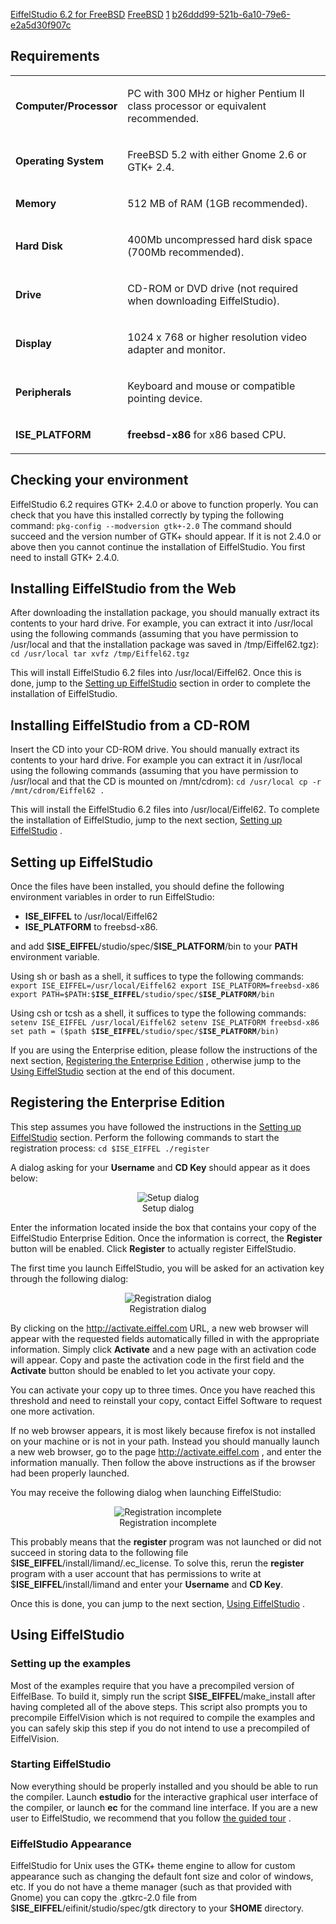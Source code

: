 [[Property:title|EiffelStudio 6.2 for FreeBSD]]
[[Property:link_title|FreeBSD]]
[[Property:weight|1]]
[[Property:uuid|b26ddd99-521b-6a10-79e6-e2a5d30f907c]]
==Requirements==

{| 
|- 
| '''Computer/Processor'''
| PC with 300 MHz or higher Pentium II class processor or equivalent recommended.
|- 
| '''Operating System'''
| FreeBSD 5.2 with either Gnome 2.6 or GTK+ 2.4.
|- 
| '''Memory'''
| 512 MB of RAM (1GB recommended).
|- 
| '''Hard Disk'''
| 400Mb uncompressed hard disk space (700Mb recommended).
|- 
| '''Drive'''
| CD-ROM or DVD drive (not required when downloading EiffelStudio).
|- 
| '''Display'''
| 1024 x 768 or higher resolution video adapter and monitor.
|- 
| '''Peripherals'''
| Keyboard and mouse or compatible pointing device.
|- 
| '''ISE_PLATFORM'''
| '''freebsd-x86''' for x86 based CPU.
|}


==Checking your environment==

EiffelStudio 6.2 requires GTK+ 2.4.0 or above to function properly. You can check that you have this installed correctly by typing the following command:
<code>pkg-config --modversion gtk+-2.0</code>
The command should succeed and the version number of GTK+ should appear. If it is not 2.4.0 or above then you cannot continue the installation of EiffelStudio. You first need to install GTK+ 2.4.0.

==Installing EiffelStudio from the Web==

After downloading the installation package, you should manually extract its contents to your hard drive. For example, you can extract it into /usr/local using the following commands (assuming that you have permission to /usr/local and that the installation package was saved in /tmp/Eiffel62.tgz):
<code>
cd /usr/local
tar xvfz /tmp/Eiffel62.tgz</code>

This will install EiffelStudio 6.2 files into /usr/local/Eiffel62. Once this is done, jump to the [[EiffelStudio 6.2 for FreeBSD|Setting up EiffelStudio]]  section in order to complete the installation of EiffelStudio.

==Installing EiffelStudio from a CD-ROM==

Insert the CD into your CD-ROM drive. You should manually extract its contents to your hard drive. For example you can extract it in /usr/local using the following commands (assuming that you have permission to /usr/local and that the CD is mounted on /mnt/cdrom):
<code>cd /usr/local
cp -r /mnt/cdrom/Eiffel62 .</code>

This will install the EiffelStudio 6.2 files into /usr/local/Eiffel62. To complete the installation of EiffelStudio, jump to the next section, [[EiffelStudio 6.2 for FreeBSD|Setting up EiffelStudio]] .
<span id="setting_up"></span> 
==Setting up EiffelStudio==

Once the files have been installed, you should define the following environment variables in order to run EiffelStudio: 
* '''ISE_EIFFEL''' to /usr/local/Eiffel62
* '''ISE_PLATFORM''' to freebsd-x86.
and add $'''ISE_EIFFEL'''/studio/spec/$'''ISE_PLATFORM'''/bin to your '''PATH''' environment variable. 

Using sh or bash as a shell, it suffices to type the following commands:
<code>
export ISE_EIFFEL=/usr/local/Eiffel62
export ISE_PLATFORM=freebsd-x86
export PATH=$PATH:$'''ISE_EIFFEL'''/studio/spec/$'''ISE_PLATFORM'''/bin</code>


Using csh or tcsh as a shell, it suffices to type the following commands:
<code>
setenv ISE_EIFFEL /usr/local/Eiffel62
setenv ISE_PLATFORM freebsd-x86
set path = ($path $'''ISE_EIFFEL'''/studio/spec/$'''ISE_PLATFORM'''/bin)</code>


If you are using the Enterprise edition, please follow the instructions of the next section, [[EiffelStudio 6.2 for FreeBSD|Registering the Enterprise Edition]] , otherwise jump to the [[EiffelStudio 6.2 for FreeBSD|Using EiffelStudio]]  section at the end of this document.
<span id="registering"></span> 
==Registering the Enterprise Edition==

This step assumes you have followed the instructions in the [[EiffelStudio 6.2 for FreeBSD|Setting up EiffelStudio]]  section. Perform the following commands to start the registration process:
<code>cd $ISE_EIFFEL
./register</code>

A dialog asking for your '''Username''' and '''CD Key''' should appear as it does below:

<center> [[Image:56--unix-setup|Setup dialog]] </center>

Enter the information located inside the box that contains your copy of the EiffelStudio Enterprise Edition. Once the information is correct, the '''Register''' button will be enabled. Click '''Register''' to actually register EiffelStudio.

The first time you launch EiffelStudio, you will be asked for an activation key through the following dialog:

<center> [[Image:56--unix-registration|Registration dialog]] </center>

By clicking on the [http://activate.eiffel.com http://activate.eiffel.com]  URL, a new web browser will appear with the requested fields automatically filled in with the appropriate information. Simply click '''Activate''' and a new page with an activation code will appear. Copy and paste the activation code in the first field and the '''Activate''' button should be enabled to let you activate your copy.

You can activate your copy up to three times. Once you have reached this threshold and need to reinstall your copy, contact Eiffel Software to request one more activation.

If no web browser appears, it is most likely because firefox is not installed on your machine or is not in your path. Instead you should manually launch a new web browser, go to the page [http://activate.eiffel.com http://activate.eiffel.com] , and enter the information manually. Then follow the above instructions as if the browser had been properly launched.

You may receive the following dialog when launching EiffelStudio:

<center> [[Image:56--unix-registration-error|Registration incomplete]] </center>

This probably means that the '''register''' program was not launched or did not succeed in storing data to the following file $'''ISE_EIFFEL'''/install/limand/.ec_license. To solve this, rerun the '''register''' program with a user account that has permissions to write at $'''ISE_EIFFEL'''/install/limand and enter your '''Username''' and '''CD Key'''.

Once this is done, you can jump to the next section, [[EiffelStudio 6.2 for FreeBSD|Using EiffelStudio]] .
<span id="using"></span> 
==Using EiffelStudio==

===Setting up the examples===

Most of the examples require that you have a precompiled version of EiffelBase. To build it, simply run the script $'''ISE_EIFFEL'''/make_install after having completed all of the above steps. This script also prompts you to precompile EiffelVision which is not required to compile the examples and you can safely skip this step if you do not intend to use a precompiled of EiffelVision.

===Starting EiffelStudio===

Now everything should be properly installed and you should be able to run the compiler. Launch '''estudio''' for the interactive graphical user interface of the compiler, or launch '''ec''' for the command line interface. If you are a new user to EiffelStudio, we recommend that you follow [[EiffelStudio: A Guided Tour|the guided tour]] .

===EiffelStudio Appearance===

EiffelStudio for Unix uses the GTK+ theme engine to allow for custom appearance such as changing the default font size and color of windows, etc. If you do not have a theme manager (such as that provided with Gnome) you can copy the .gtkrc-2.0 file from $'''ISE_EIFFEL'''/eifinit/studio/spec/gtk directory to your $'''HOME''' directory.




